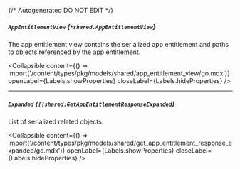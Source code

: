 {/* Autogenerated DO NOT EDIT  */}

##### `AppEntitlementView` *{`*shared.AppEntitlementView`}*
The app entitlement view contains the serialized app entitlement and paths to objects referenced by the app entitlement.

<Collapsible content={() => import('/content/types/pkg/models/shared/app_entitlement_view/go.mdx')} openLabel={Labels.showProperties} closeLabel={Labels.hideProperties} />


---
##### `Expanded` *{`[]shared.GetAppEntitlementResponseExpanded`}*
List of serialized related objects.

<Collapsible content={() => import('/content/types/pkg/models/shared/get_app_entitlement_response_expanded/go.mdx')} openLabel={Labels.showProperties} closeLabel={Labels.hideProperties} />



